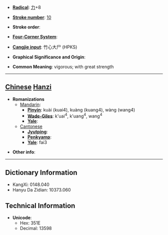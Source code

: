 * '''[[Wiktionary:Chinese radical index| Radical]]''': [[Wiktionary:Chinese radical index 力|力]]+8

* '''[[Wiktionary:Chinese total strokes index|Stroke number]]''': [[Wiktionary:Chinese total strokes index 10|10]]

* '''Stroke order''': 

* '''[[Wiktionary:Chinese four corner index|Four-Corner System]]''': 

* '''[[Wiktionary:Chinese Cangjie index|Cangjie input]]''': 竹心大尸 (HPKS)

* '''Graphical Significance and Origin''': 

* '''Common Meaning''': vigorous; with great strength

----

== [[Chinese]] [[Hanzi]] ==

* '''Romanizations'''
** [[Mandarin]]:
*** '''[[Pinyin]]''': kuài (kuai4), kuàng (kuang4), wàng (wang4)
*** '''[[Wade-Giles]]''': k'uai<sup>4</sup>, k'uang<sup>4</sup>, wang<sup>4</sup>
*** '''[[Yale]]''': 
**[[Cantonese]]
***'''[[Jyutping]]''':
***'''[[Penkyamp]]''': 
***'''[[Yale]]''': fai3

* '''Other info''': 

----

== Dictionary Information ==

* KangXi: 0148.040
* Hanyu Da Zidian: 10373.060

== Technical Information ==

* '''Unicode''':
** Hex: 351E
** Decimal: 13598